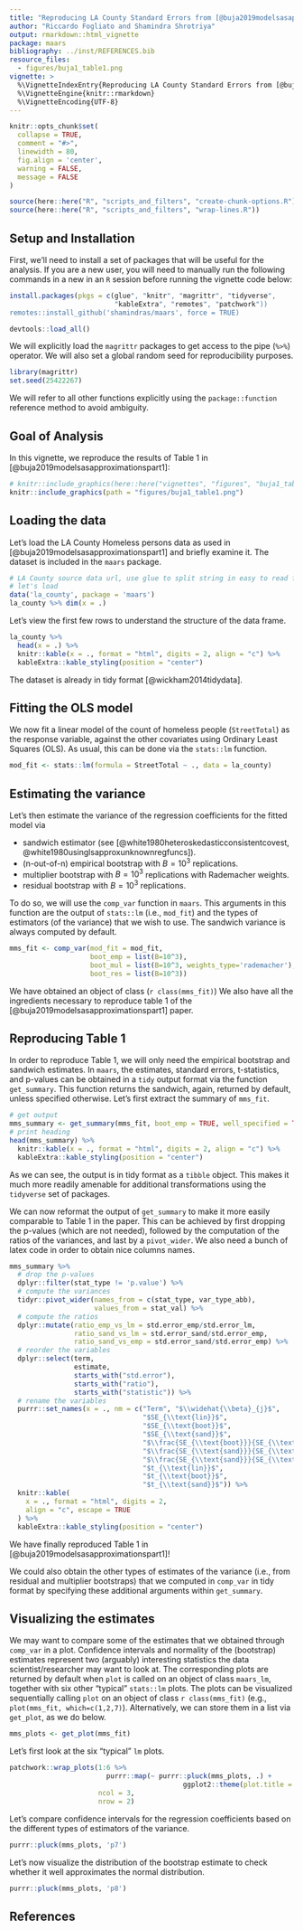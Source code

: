 ```yaml
---
title: "Reproducing LA County Standard Errors from [@buja2019modelsasapproximationspart1]"
author: "Riccardo Fogliato and Shamindra Shrotriya"
output: rmarkdown::html_vignette
package: maars    
bibliography: ../inst/REFERENCES.bib
resource_files:
  - figures/buja1_table1.png
vignette: >
  %\VignetteIndexEntry{Reproducing LA County Standard Errors from [@buja2019modelsasapproximationspart1]}
  %\VignetteEngine{knitr::rmarkdown}
  %\VignetteEncoding{UTF-8}
---
```


``` r
knitr::opts_chunk$set(
  collapse = TRUE,
  comment = "#>",
  linewidth = 80,
  fig.align = 'center',
  warning = FALSE,
  message = FALSE
)
```

```r
source(here::here("R", "scripts_and_filters", "create-chunk-options.R"))
source(here::here("R", "scripts_and_filters", "wrap-lines.R"))
```

## Setup and Installation

First, we'll need to install a set of packages that will be useful for the analysis. 
If you are a new user, you will need to manually run the following commands in a
new in an `R` session before running the vignette code below:

``` r
install.packages(pkgs = c(glue", "knitr", "magrittr", "tidyverse",
                          "kableExtra", "remotes", "patchwork"))
remotes::install_github('shamindras/maars', force = TRUE)
```

```r
devtools::load_all()
```


We will explicitly load the `magrittr` packages to get access to the
pipe (`%>%`) operator. 
We will also set a global random seed for
reproducibility purposes.

``` r
library(magrittr)
set.seed(25422267)
```

We will refer to all other functions explicitly using the
`package::function` reference method to avoid ambiguity.


## Goal of Analysis

In this vignette, we reproduce the results of Table 1 in
[@buja2019modelsasapproximationspart1]:

``` r
# knitr::include_graphics(here::here("vignettes", "figures", "buja1_table1.png"))
knitr::include_graphics(path = "figures/buja1_table1.png")
```

## Loading the data

Let's load the LA County Homeless persons data as used in
[@buja2019modelsasapproximationspart1] and briefly examine it. 
The dataset is included in the `maars` package. 

``` r
# LA County source data url, use glue to split string in easy to read format
# let's load 
data('la_county', package = 'maars')
la_county %>% dim(x = .)
```

Let's view the first few rows to understand the structure of the data frame.

``` r
la_county %>% 
  head(x = .) %>% 
  knitr::kable(x = ., format = "html", digits = 2, align = "c") %>% 
  kableExtra::kable_styling(position = "center")
```

The dataset is already in tidy format [@wickham2014tidydata].

## Fitting the OLS model

We now fit a linear model of the count of homeless people (`StreetTotal`) as
the response variable, against the other covariates using Ordinary Least Squares
(OLS). As usual, this can be done via the `stats::lm` function.

``` r
mod_fit <- stats::lm(formula = StreetTotal ~ ., data = la_county)
```


## Estimating the variance

Let's then estimate the variance of the regression coefficients for the fitted model via 

* sandwich estimator (see
[@white1980heteroskedasticconsistentcovest,
@white1980usinglsapproxunknownregfuncs]). 
* (n-out-of-n) empirical bootstrap with $B=10^{3}$ replications.
* multiplier bootstrap with $B=10^{3}$ replications with Rademacher weights.
* residual bootstrap with $B=10^{3}$ replications.

To do so, we will use the `comp_var` function in `maars`.
This arguments in this function are the output of `stats::lm` (i.e., `mod_fit`) 
and the types of estimators (of the variance) that we wish to use. 
The sandwich variance is always computed by default.

```r
mms_fit <- comp_var(mod_fit = mod_fit,
                    boot_emp = list(B=10^3),
                    boot_mul = list(B=10^3, weights_type='rademacher'),
                    boot_res = list(B=10^3))
```

We have obtained an object of class (`r class(mms_fit)`)
We also have all the ingredients necessary to reproduce table 1 of the 
[@buja2019modelsasapproximationspart1] paper. 


## Reproducing Table 1

In order to reproduce Table 1, we will only need the empirical bootstrap and sandwich estimates.
In `maars`, the estimates, standard errors, t-statistics, and p-values can be 
obtained in a `tidy` output format via the function `get_summary`. 
This function returns the sandwich, again, returned by default, unless specified otherwise. 
Let's first extract the summary of `mms_fit`.

```r
# get output
mms_summary <- get_summary(mms_fit, boot_emp = TRUE, well_specified = TRUE)
# print heading
head(mms_summary) %>%
  knitr::kable(x = ., format = "html", digits = 2, align = "c") %>% 
  kableExtra::kable_styling(position = "center")
```
As we can see, the output is in tidy format as a `tibble` object. This makes it
much more readily amenable for additional transformations using the `tidyverse`
set of packages.

We can now reformat the output of `get_summary` to make it more easily 
comparable to Table 1 in the paper.
This can be achieved by first dropping the p-values (which are not needed),
followed by the computation of the ratios of the variances, and last by a `pivot_wider`.
We also need a bunch of latex code in order to obtain nice columns names.

```r
mms_summary %>%
  # drop the p-values
  dplyr::filter(stat_type != 'p.value') %>%
  # compute the variances
  tidyr::pivot_wider(names_from = c(stat_type, var_type_abb), 
                     values_from = stat_val) %>%
  # compute the ratios
  dplyr::mutate(ratio_emp_vs_lm = std.error_emp/std.error_lm,
                ratio_sand_vs_lm = std.error_sand/std.error_emp,
                ratio_sand_vs_emp = std.error_sand/std.error_emp) %>%
  # reorder the variables
  dplyr::select(term, 
                estimate, 
                starts_with("std.error"), 
                starts_with("ratio"), 
                starts_with("statistic")) %>%
  # rename the variables
  purrr::set_names(x = ., nm = c("Term", "$\\widehat{\\beta}_{j}$", 
                                 "$SE_{\\text{lin}}$", 
                                 "$SE_{\\text{boot}}$", 
                                 "$SE_{\\text{sand}}$",
                                 "$\\frac{SE_{\\text{boot}}}{SE_{\\text{lin}}}$",
                                 "$\\frac{SE_{\\text{sand}}}{SE_{\\text{lin}}}$", 
                                 "$\\frac{SE_{\\text{sand}}}{SE_{\\text{boot}}}$",
                                 "$t_{\\text{lin}}$", 
                                 "$t_{\\text{boot}}$",
                                 "$t_{\\text{sand}}$")) %>%
  knitr::kable(
    x = ., format = "html", digits = 2,
    align = "c", escape = TRUE
  ) %>%
  kableExtra::kable_styling(position = "center")
```

We have finally reproduced Table 1 in [@buja2019modelsasapproximationspart1]!

We could also obtain the other types of estimates of the variance (i.e., from 
residual and multiplier bootstraps) that we computed in `comp_var` 
in tidy format by specifying these additional arguments within `get_summary`.


## Visualizing the estimates

We may want to compare some of the estimates that we obtained through `comp_var` 
in a plot. 
Confidence intervals and normality of the (bootstrap) estimates 
represent two (arguably) interesting statistics the data scientist/researcher may
want to look at. 
The corresponding plots are returned by default when `plot` is
called on an object of class `maars_lm`, together with six other "typical" 
`stats::lm` plots. 
The plots can be visualized sequentially calling `plot` on an object of class 
`r class(mms_fit)` (e.g., `plot(mms_fit, which=c(1,2,7)`). 
Alternatively, we can store them in a list via `get_plot`, 
as we do below.

```r
mms_plots <- get_plot(mms_fit)
```

Let's first look at the six "typical" `lm` plots. 
```r
patchwork::wrap_plots(1:6 %>% 
                        purrr::map(~ purrr::pluck(mms_plots, .) + 
                                           ggplot2::theme(plot.title = ggplot2::element_text(size=9))), 
                      ncol = 3, 
                      nrow = 2)
```

Let's compare confidence intervals for the regression coefficients based on the 
different types of estimators of the variance.
```r
purrr::pluck(mms_plots, 'p7')
```

Let's now visualize the distribution of the bootstrap estimate to check whether it well 
approximates the normal distribution.
```r
purrr::pluck(mms_plots, 'p8')
```



## References
